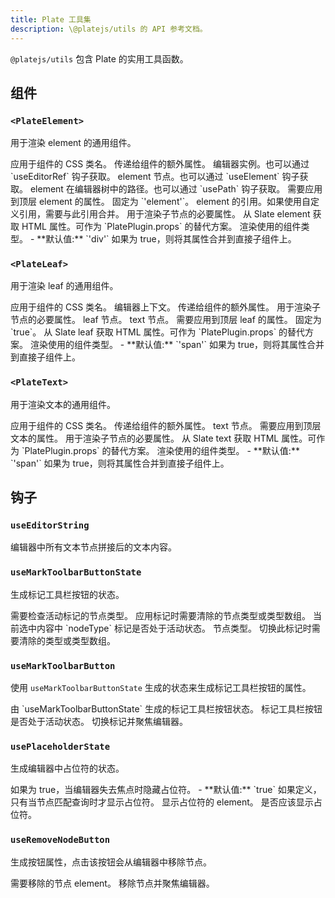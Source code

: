 ```yaml
---
title: Plate 工具集
description: \@platejs/utils 的 API 参考文档。
---
```


`@platejs/utils` 包含 Plate 的实用工具函数。

## 组件

### `<PlateElement>`

用于渲染 element 的通用组件。

<API name="PlateElement">
<APIProps>
  <APIItem name="className" type="string" optional>
    应用于组件的 CSS 类名。
  </APIItem>
  <APIItem name="nodeProps" type="AnyObject" optional>
    传递给组件的额外属性。
  </APIItem>
  <APIItem name="editor" type="E">
    编辑器实例。也可以通过 `useEditorRef` 钩子获取。
  </APIItem>
  <APIItem name="element" type="TElement">
    element 节点。也可以通过 `useElement` 钩子获取。
  </APIItem>
  <APIItem name="path" type="Path">
    element 在编辑器树中的路径。也可以通过 `usePath` 钩子获取。
  </APIItem>
  <APIItem name="attributes" type="object">
    需要应用到顶层 element 的属性。
    <APISubList>
      <APISubListItem parent="attributes" name="data-slate-node" type="'element'">
        固定为 `'element'`。
      </APISubListItem>
      <APISubListItem parent="attributes" name="data-slate-inline" type="boolean" optional />
      <APISubListItem parent="attributes" name="data-slate-void" type="boolean" optional />
      <APISubListItem parent="attributes" name="dir" type="string" optional />
      <APISubListItem parent="attributes" name="ref" type="any">
        element 的引用。如果使用自定义引用，需要与此引用合并。
      </APISubListItem>
    </APISubList>
  </APIItem>
  <APIItem name="children" type="any">
    用于渲染子节点的必要属性。
  </APIItem>
  <APIItem name="elementToAttributes" type="(element: N) => any" optional>
    从 Slate element 获取 HTML 属性。可作为 `PlatePlugin.props` 的替代方案。
  </APIItem>
  <APIItem name="as" type="React.ElementType" optional>
    渲染使用的组件类型。
    - **默认值:** `'div'`
  </APIItem>
  <APIItem name="asChild" type="boolean" optional>
    如果为 true，则将其属性合并到直接子组件上。
  </APIItem>
</APIProps>
</API>

### `<PlateLeaf>`

用于渲染 leaf 的通用组件。

<API name="PlateLeaf">
<APIProps>
  <APIItem name="className" type="string" optional>
    应用于组件的 CSS 类名。
  </APIItem>
  <APIItem name="editor" type="E">
    编辑器上下文。
  </APIItem>
  <APIItem name="nodeProps" type="AnyObject" optional>
    传递给组件的额外属性。
  </APIItem>
  <APIItem name="children" type="any">
    用于渲染子节点的必要属性。
  </APIItem>
  <APIItem name="leaf" type="TText">
    leaf 节点。
  </APIItem>
  <APIItem name="text" type="TText">
    text 节点。
  </APIItem>
  <APIItem name="attributes" type="object">
    需要应用到顶层 leaf 的属性。
    <APISubList>
      <APISubListItem parent="attributes" name="data-slate-leaf" type="true">
        固定为 `true`。
      </APISubListItem>
    </APISubList>
  </APIItem>
  <APIItem name="leafToAttributes" type="(leaf: N) => any" optional>
    从 Slate leaf 获取 HTML 属性。可作为 `PlatePlugin.props` 的替代方案。
  </APIItem>
  <APIItem name="as" type="React.ElementType" optional>
    渲染使用的组件类型。
    - **默认值:** `'span'`
  </APIItem>
  <APIItem name="asChild" type="boolean" optional>
    如果为 true，则将其属性合并到直接子组件上。
  </APIItem>
</APIProps>
</API>

### `<PlateText>`

用于渲染文本的通用组件。

<API name="PlateText">
<APIProps>
  <APIItem name="className" type="string" optional>
    应用于组件的 CSS 类名。
  </APIItem>
  <APIItem name="nodeProps" type="AnyObject" optional>
    传递给组件的额外属性。
  </APIItem>
  <APIItem name="text" type="TText">
    text 节点。
  </APIItem>
  <APIItem name="attributes" type="object" optional>
    需要应用到顶层文本的属性。
  </APIItem>
  <APIItem name="children" type="any">
    用于渲染子节点的必要属性。
  </APIItem>
  <APIItem name="textToAttributes" type="(text: T) => any" optional>
    从 Slate text 获取 HTML 属性。可作为 `PlatePlugin.props` 的替代方案。
  </APIItem>
  <APIItem name="as" type="React.ElementType" optional>
    渲染使用的组件类型。
    - **默认值:** `'span'`
  </APIItem>
  <APIItem name="asChild" type="boolean" optional>
    如果为 true，则将其属性合并到直接子组件上。
  </APIItem>
</APIProps>
</API>

## 钩子

### `useEditorString`

<API name="useEditorString">
<APIReturns type="string">
  编辑器中所有文本节点拼接后的文本内容。
</APIReturns>
</API>

### `useMarkToolbarButtonState`

生成标记工具栏按钮的状态。

<API name="useMarkToolbarButtonState">
<APIParameters>
  <APIItem name="nodeType" type="string">
    需要检查活动标记的节点类型。
  </APIItem>
  <APIItem name="clear" type="string | string[]" optional>
    应用标记时需要清除的节点类型或类型数组。
  </APIItem>
</APIParameters>

<APIReturns type="object">
  <APIItem name="pressed" type="boolean">
    当前选中内容中 `nodeType` 标记是否处于活动状态。
  </APIItem>
  <APIItem name="nodeType" type="string">
    节点类型。
  </APIItem>
  <APIItem name="clear" type="string | string[]" optional>
    切换此标记时需要清除的类型或类型数组。
  </APIItem>
</APIReturns>
</API>

### `useMarkToolbarButton`

使用 `useMarkToolbarButtonState` 生成的状态来生成标记工具栏按钮的属性。

<API name="useMarkToolbarButton">
<APIParameters>
  <APIItem name="state" type="ReturnType<typeof useMarkToolbarButtonState>">
    由 `useMarkToolbarButtonState` 生成的标记工具栏按钮状态。
  </APIItem>
</APIParameters>

<APIReturns type="object">
  <APIItem name="props" type="object">
    <APISubList>
      <APISubListItem parent="props" name="pressed" type="boolean">
        标记工具栏按钮是否处于活动状态。
      </APISubListItem>
      <APISubListItem parent="props" name="onClick" type="React.MouseEventHandler<HTMLButtonElement>">
        切换标记并聚焦编辑器。
      </APISubListItem>
    </APISubList>
  </APIItem>
</APIReturns>
</API>

### `usePlaceholderState`

生成编辑器中占位符的状态。

<API name="usePlaceholderState">
<APIParameters>
  <APIItem name="hideOnBlur" type="boolean" optional>
    如果为 true，当编辑器失去焦点时隐藏占位符。
    - **默认值:** `true`
  </APIItem>
  <APIItem name="query" type="QueryNodeOptions" optional>
    如果定义，只有当节点匹配查询时才显示占位符。
  </APIItem>
  <APIItem name="element" type="PlateElementProps">
    显示占位符的 element。
  </APIItem>
</APIParameters>

<APIReturns type="object">
  <APIItem name="enabled" type="boolean">
    是否应该显示占位符。
  </APIItem>
</APIReturns>
</API>

### `useRemoveNodeButton`

生成按钮属性，点击该按钮会从编辑器中移除节点。

<API name="useRemoveNodeButton">
<APIParameters>
  <APIItem name="element" type="TElement">
    需要移除的节点 element。
  </APIItem>
</APIParameters>

<APIReturns type="object">
  <APIItem name="props" type="object">
    <APISubList>
      <APISubListItem parent="props" name="onClick" type="() => void">
        移除节点并聚焦编辑器。
      </APISubListItem>
    </APISubList>
  </APIItem>
</APIReturns>
</API>